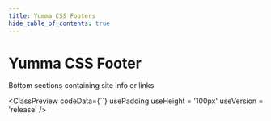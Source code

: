 ```yaml
---
title: Yumma CSS Footers
hide_table_of_contents: true
---
```



# Yumma CSS Footer

Bottom sections containing site info or links.

<ClassPreview
  codeData={``}
  usePadding
  useHeight = '100px'
  useVersion = 'release'
/>